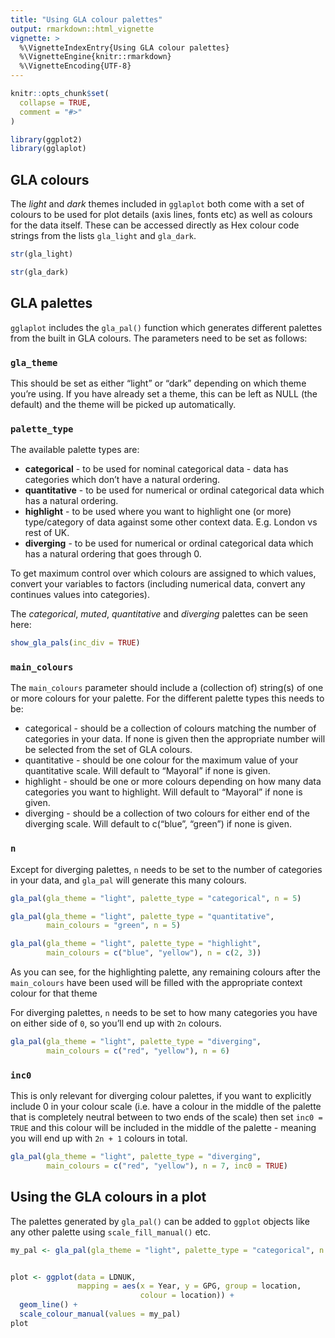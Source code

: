 ```yaml
---
title: "Using GLA colour palettes"
output: rmarkdown::html_vignette
vignette: >
  %\VignetteIndexEntry{Using GLA colour palettes}
  %\VignetteEngine{knitr::rmarkdown}
  %\VignetteEncoding{UTF-8}
---
```


```r
knitr::opts_chunk$set(
  collapse = TRUE,
  comment = "#>"
)
```

```r
library(ggplot2)
library(gglaplot)
```

## GLA colours

The *light* and *dark* themes included in `gglaplot` both come with a set of colours to be used for plot details (axis lines, fonts etc) as well as colours for the data itself. These can be accessed directly as Hex colour code strings from the lists `gla_light` and `gla_dark`.

```r
str(gla_light)
```

```r
str(gla_dark)
```

## GLA palettes

`gglaplot` includes the `gla_pal()` function which generates different palettes from the built in GLA colours. The parameters need to be set as follows:

### `gla_theme`

This should be set as either "light" or "dark" depending on which theme you're using. If you have already set a theme, this can be left as NULL (the default) and the theme will be picked up automatically.

### `palette_type`

The available palette types are:

* **categorical** - to be used for nominal categorical data - data has categories which don't have a natural ordering.
* **quantitative** - to be used for numerical or ordinal categorical data which has a natural ordering.
* **highlight** - to be used where you want to highlight one (or more) type/category of data against some other context data. E.g. London vs rest of UK.
* **diverging** - to be used for numerical or ordinal categorical data which has a natural ordering that goes through 0.

To get maximum control over which colours are assigned to which values, convert your variables to factors (including numerical data, convert any continues values into categories).

The *categorical*, *muted*, *quantitative* and *diverging* palettes can be seen here:

```r
show_gla_pals(inc_div = TRUE)
```


### `main_colours`

The `main_colours` parameter should include a (collection of) string(s) of one or more colours for your palette. For the different palette types this needs to be:

* categorical - should be a collection of colours matching the number of categories in your data. If none is given then the appropriate number will be selected from the set of GLA colours.
* quantitative - should be one colour for the maximum value of your quantitative scale. Will default to "Mayoral" if none is given.
* highlight - should be one or more colours depending on how many data categories you want to highlight. Will default to "Mayoral" if none is given.
* diverging - should be a collection of two colours for either end of the diverging scale. Will default to c("blue", "green") if none is given.

### `n`

Except for diverging palettes, `n` needs to be set to the number of categories in your data, and `gla_pal` will generate this many colours. 

```r
gla_pal(gla_theme = "light", palette_type = "categorical", n = 5)
```

```r
gla_pal(gla_theme = "light", palette_type = "quantitative",
        main_colours = "green", n = 5)
```

```r
gla_pal(gla_theme = "light", palette_type = "highlight",
        main_colours = c("blue", "yellow"), n = c(2, 3))
```

As you can see, for the highlighting palette, any remaining colours after the `main_colours` have been used will be filled with the appropriate context colour for that theme

For diverging palettes, `n` needs to be set to how many categories you have on either side of `0`, so you'll end up with `2n` colours.

```r
gla_pal(gla_theme = "light", palette_type = "diverging",
        main_colours = c("red", "yellow"), n = 6)
```

### `inc0`

This is only relevant for diverging colour palettes, if you want to explicitly include 0  in your colour scale (i.e. have a colour in the middle of the palette that is completely neutral between to two ends of the scale) then set `inc0 = TRUE` and this colour will be included in the middle of the palette - meaning you will end up with `2n + 1` colours in total.

```r
gla_pal(gla_theme = "light", palette_type = "diverging",
        main_colours = c("red", "yellow"), n = 7, inc0 = TRUE)
```

## Using the GLA colours in a plot

The palettes generated by `gla_pal()` can be added to `ggplot` objects like any other palette using `scale_fill_manual()` etc. 

```r
my_pal <- gla_pal(gla_theme = "light", palette_type = "categorical", n = 2)


plot <- ggplot(data = LDNUK,
               mapping = aes(x = Year, y = GPG, group = location,
                             colour = location)) +
  geom_line() +
  scale_colour_manual(values = my_pal)
plot
```



